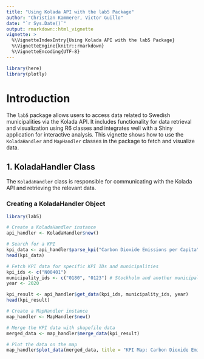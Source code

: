 ```yaml
---
title: "Using Kolada API with the lab5 Package"
author: "Christian Kammerer, Victor Guillo"
date: "`r Sys.Date()`"
output: rmarkdown::html_vignette
vignette: >
  %\VignetteIndexEntry{Using Kolada API with the lab5 Package}
  %\VignetteEngine{knitr::rmarkdown}
  %\VignetteEncoding{UTF-8}
---
```


```r
library(here)
library(plotly)
```



# Introduction
The `lab5` package allows users to access data related to Swedish municipalities via the Kolada API. It includes functionality for data retrieval and visualization using R6 classes and integrates well with a Shiny application for interactive analysis. This vignette shows how to use the `KoladaHandler` and `MapHandler` classes in the package to fetch and visualize data.

## 1. KoladaHandler Class

The `KoladaHandler` class is responsible for communicating with the Kolada API and retrieving the relevant data.

### Creating a KoladaHandler Object
```r
library(lab5)

# Create a KoladaHandler instance
api_handler <- KoladaHandler$new()
```


```r
# Search for a KPI
kpi_data <- api_handler$parse_kpi("Carbon Dioxide Emissions per Capita")
head(kpi_data)

```


```r
# Fetch KPI data for specific KPI IDs and municipalities
kpi_ids <- c("N00401")
municipality_ids <- c("0180", "0123") # Stockholm and another municipality
year <- 2020

kpi_result <- api_handler$get_data(kpi_ids, municipality_ids, year)
head(kpi_result)

```

```r
# Create a MapHandler instance
map_handler <- MapHandler$new()

```

```r
# Merge the KPI data with shapefile data
merged_data <- map_handler$merge_data(kpi_result)

# Plot the data on the map
map_handler$plot_data(merged_data, title = "KPI Map: Carbon Dioxide Emissions")

```



